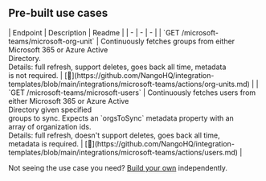 
## Pre-built use cases

<AccordionGroup>


<Accordion title="Others">
| Endpoint | Description | Readme |
| - | - | - |
| `GET /microsoft-teams/microsoft-org-unit` | Continuously fetches groups from either Microsoft 365 or Azure Active<br />Directory.<br />Details: full refresh, support deletes, goes back all time, metadata<br />is not required. | [🔗](https://github.com/NangoHQ/integration-templates/blob/main/integrations/microsoft-teams/actions/org-units.md) |
| `GET /microsoft-teams/microsoft-users` | Continuously fetches users from either Microsoft 365 or Azure Active<br />Directory given specified<br />groups to sync. Expects an `orgsToSync` metadata property with an<br />array of organization ids.<br />Details: full refresh, doesn't support deletes, goes back all time,<br />metadata is required. | [🔗](https://github.com/NangoHQ/integration-templates/blob/main/integrations/microsoft-teams/actions/users.md) |
</Accordion>

</AccordionGroup>

<Tip>Not seeing the use case you need? [Build your own](https://docs.nango.dev/guides/customize/setup) independently.</Tip>
